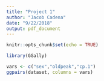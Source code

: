 ```yaml
---
title: "Project 1"
author: "Jacob Cadena"
date: "9/22/2018"
output: pdf_document
---
```


```r
knitr::opts_chunk$set(echo = TRUE)
```

```r

library(GGally)

vars <- c("sex","oldpeak","cp.1")
ggpairs(dataset, columns = vars)


```

